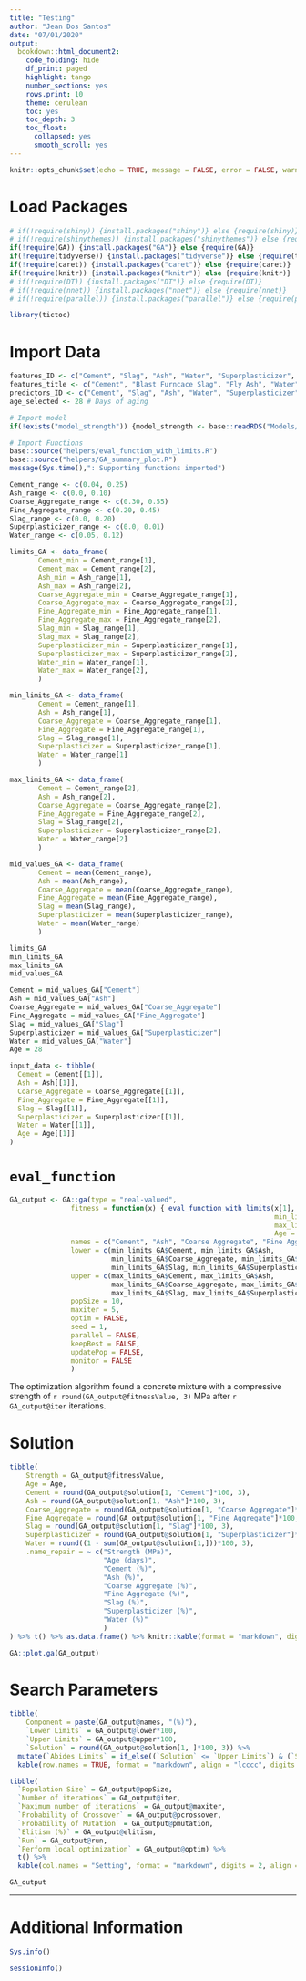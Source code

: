 ---
title: "Testing"
author: "Jean Dos Santos"
date: "07/01/2020"
output: 
  bookdown::html_document2:
    code_folding: hide
    df_print: paged
    highlight: tango
    number_sections: yes
    rows.print: 10
    theme: cerulean
    toc: yes
    toc_depth: 3
    toc_float:
      collapsed: yes
      smooth_scroll: yes
---


```{r setup, include=FALSE}
knitr::opts_chunk$set(echo = TRUE, message = FALSE, error = FALSE, warning = FALSE, comment = NA, fig.align = 'center')
```
# Load Packages

```{r, warning=FALSE, message=FALSE, error=FALSE}
# if(!require(shiny)) {install.packages("shiny")} else {require(shiny)}
# if(!require(shinythemes)) {install.packages("shinythemes")} else {require(shinythemes)}
if(!require(GA)) {install.packages("GA")} else {require(GA)}
if(!require(tidyverse)) {install.packages("tidyverse")} else {require(tidyverse)}
if(!require(caret)) {install.packages("caret")} else {require(caret)}
if(!require(knitr)) {install.packages("knitr")} else {require(knitr)}
# if(!require(DT)) {install.packages("DT")} else {require(DT)}
# if(!require(nnet)) {install.packages("nnet")} else {require(nnet)}
# if(!require(parallel)) {install.packages("parallel")} else {require(parallel)}

library(tictoc)
```


# Import Data

```{r}
features_ID <- c("Cement", "Slag", "Ash", "Water", "Superplasticizer", "Coarse_Aggregate", "Fine_Aggregate", "Age", "Strength")
features_title <- c("Cement", "Blast Furncace Slag", "Fly Ash", "Water", "Superplasticizer", "Coarse Aggregate", "Fine Aggregate", "Age (days)", "Strength (MPa)")
predictors_ID <- c("Cement", "Slag", "Ash", "Water", "Superplasticizer", "Coarse_Aggregate", "Fine_Aggregate")
age_selected <- 28 # Days of aging

# Import model
if(!exists("model_strength")) {model_strength <- base::readRDS("Models/avNNet_model.rds")}

# Import Functions
base::source("helpers/eval_function_with_limits.R")
base::source("helpers/GA_summary_plot.R")
message(Sys.time(),": Supporting functions imported")
```

```{r}
Cement_range <- c(0.04, 0.25)
Ash_range <- c(0.0, 0.10)
Coarse_Aggregate_range <- c(0.30, 0.55)
Fine_Aggregate_range <- c(0.20, 0.45)
Slag_range <- c(0.0, 0.20)
Superplasticizer_range <- c(0.0, 0.01)
Water_range <- c(0.05, 0.12)

limits_GA <- data_frame(
       Cement_min = Cement_range[1],
       Cement_max = Cement_range[2],
       Ash_min = Ash_range[1],
       Ash_max = Ash_range[2],
       Coarse_Aggregate_min = Coarse_Aggregate_range[1],
       Coarse_Aggregate_max = Coarse_Aggregate_range[2],
       Fine_Aggregate_min = Fine_Aggregate_range[1],
       Fine_Aggregate_max = Fine_Aggregate_range[2],
       Slag_min = Slag_range[1],
       Slag_max = Slag_range[2],
       Superplasticizer_min = Superplasticizer_range[1],
       Superplasticizer_max = Superplasticizer_range[2],
       Water_min = Water_range[1],
       Water_max = Water_range[2],
       )

min_limits_GA <- data_frame(
       Cement = Cement_range[1],
       Ash = Ash_range[1],
       Coarse_Aggregate = Coarse_Aggregate_range[1],
       Fine_Aggregate = Fine_Aggregate_range[1],
       Slag = Slag_range[1],
       Superplasticizer = Superplasticizer_range[1],
       Water = Water_range[1]
       )

max_limits_GA <- data_frame(
       Cement = Cement_range[2],
       Ash = Ash_range[2],
       Coarse_Aggregate = Coarse_Aggregate_range[2],
       Fine_Aggregate = Fine_Aggregate_range[2],
       Slag = Slag_range[2],
       Superplasticizer = Superplasticizer_range[2],
       Water = Water_range[2]
       )

mid_values_GA <- data_frame(
       Cement = mean(Cement_range),
       Ash = mean(Ash_range),
       Coarse_Aggregate = mean(Coarse_Aggregate_range),
       Fine_Aggregate = mean(Fine_Aggregate_range),
       Slag = mean(Slag_range),
       Superplasticizer = mean(Superplasticizer_range),
       Water = mean(Water_range)
       )

limits_GA
min_limits_GA
max_limits_GA
mid_values_GA
```

```{r}
Cement = mid_values_GA["Cement"]
Ash = mid_values_GA["Ash"]
Coarse_Aggregate = mid_values_GA["Coarse_Aggregate"]
Fine_Aggregate = mid_values_GA["Fine_Aggregate"]
Slag = mid_values_GA["Slag"]
Superplasticizer = mid_values_GA["Superplasticizer"]
Water = mid_values_GA["Water"]
Age = 28

input_data <- tibble(
  Cement = Cement[[1]],
  Ash = Ash[[1]],
  Coarse_Aggregate = Coarse_Aggregate[[1]],
  Fine_Aggregate = Fine_Aggregate[[1]],
  Slag = Slag[[1]],
  Superplasticizer = Superplasticizer[[1]],
  Water = Water[[1]],
  Age = Age[[1]]
)
```

# `eval_function`

```{r}
GA_output <- GA::ga(type = "real-valued",
               fitness = function(x) { eval_function_with_limits(x[1], x[2], x[3], x[4], x[5], x[6], 
                                                                 min_limits_GA = min_limits_GA, 
                                                                 max_limits_GA = max_limits_GA, 
                                                                 Age = Age) },
               names = c("Cement", "Ash", "Coarse Aggregate", "Fine Aggregate", "Slag", "Superplasticizer"),
               lower = c(min_limits_GA$Cement, min_limits_GA$Ash, 
                         min_limits_GA$Coarse_Aggregate, min_limits_GA$Fine_Aggregate, 
                         min_limits_GA$Slag, min_limits_GA$Superplasticizer), 
               upper = c(max_limits_GA$Cement, max_limits_GA$Ash, 
                         max_limits_GA$Coarse_Aggregate, max_limits_GA$Fine_Aggregate, 
                         max_limits_GA$Slag, max_limits_GA$Superplasticizer),
               popSize = 10, 
               maxiter = 5, 
               optim = FALSE, 
               seed = 1, 
               parallel = FALSE,
               keepBest = FALSE,
               updatePop = FALSE,
               monitor = FALSE
               )
```



The optimization algorithm found a concrete mixture with a compressive strength of `r round(GA_output@fitnessValue, 3)` MPa after `r GA_output@iter` iterations.

# Solution

```{r}
tibble(
    Strength = GA_output@fitnessValue,
    Age = Age,
    Cement = round(GA_output@solution[1, "Cement"]*100, 3),
    Ash = round(GA_output@solution[1, "Ash"]*100, 3),
    Coarse_Aggregate = round(GA_output@solution[1, "Coarse Aggregate"]*100, 3),
    Fine_Aggregate = round(GA_output@solution[1, "Fine Aggregate"]*100, 3),
    Slag = round(GA_output@solution[1, "Slag"]*100, 3),
    Superplasticizer = round(GA_output@solution[1, "Superplasticizer"]*100, 3),
    Water = round((1 - sum(GA_output@solution[1,]))*100, 3),
    .name_repair = ~ c("Strength (MPa)",
                       "Age (days)", 
                       "Cement (%)", 
                       "Ash (%)", 
                       "Coarse Aggregate (%)", 
                       "Fine Aggregate (%)", 
                       "Slag (%)", 
                       "Superplasticizer (%)", 
                       "Water (%)"
                       )
) %>% t() %>% as.data.frame() %>% knitr::kable(format = "markdown", digits = 3, align = "c", col.names = "Values", label = "Result of optimization algorithm.")
```

```{r}
GA::plot.ga(GA_output)
```



# Search Parameters

```{r}
tibble(
    Component = paste(GA_output@names, "(%)"),
    `Lower Limits` = GA_output@lower*100,
    `Upper Limits` = GA_output@upper*100,
    `Solution` = round(GA_output@solution[1, ]*100, 3)) %>% 
  mutate(`Abides Limits` = if_else((`Solution` <= `Upper Limits`) & (`Solution` >= `Lower Limits`), TRUE, FALSE)) %>% 
  kable(row.names = TRUE, format = "markdown", align = "lcccc", digits = 3, label = "Limits used for inputs of optimization algorithm.")
```

```{r}
tibble(
  `Population Size` = GA_output@popSize,
  `Number of iterations` = GA_output@iter,
  `Maximum number of iterations` = GA_output@maxiter,
  `Probability of Crossover` = GA_output@pcrossover,
  `Probability of Mutation` = GA_output@pmutation,
  `Elitism (%)` = GA_output@elitism,
  `Run` = GA_output@run, 
  `Perform local optimization` = GA_output@optim) %>% 
  t() %>% 
  kable(col.names = "Setting", format = "markdown", digits = 2, align = "lc", label = "Settings of optimization algorithm.")
```



```{r}
GA_output
```

***

# Additional Information

```{r}
Sys.info()
```

```{r}
sessionInfo()
```









































































































